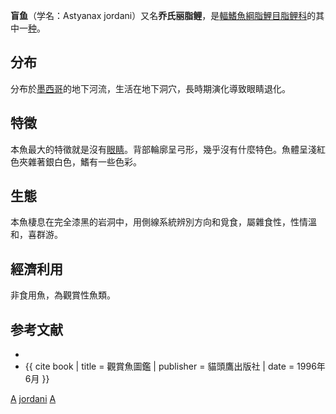 {{Speciesbox 
| taxon = Astyanax jordani
| image = Astyanax jordani.jpg
| status = VU
| status_system = IUCN3.1
| authority =  [[Hubbs|Hubbs]] & [[Innes|Innes]], 1936
| synonyms = *''Anoptichthys antrobius''<br /><small>Alvarez, 1946</small> ''
*''Anoptichthys hubbsi''<br /><small>Alvarez, 1947</small>
*''Anoptichthys jordani''<br /><small>Hubbs & Innes, 1936</small>
*''Astyanax fasciatus mexicanus''<br /><small>Filippi, 1853</small>
*''Astyanax mexicanus jordani''<br /><small>Hubbs & Innes, 1936</small>
}}
'''盲鱼'''（学名：Astyanax jordani）又名'''乔氏丽脂鲤'''，是[[輻鰭魚綱|輻鰭魚綱]][[脂鯉目|脂鯉目]][[脂鲤科|脂鲤科]]的其中一[[种|种]]。

==分布==
分布於[[墨西哥|墨西哥]]的地下河流，生活在地下洞穴，長時期演化導致眼睛退化。

==特徵==
本魚最大的特徵就是沒有[[眼睛|眼睛]]。背部輪廓呈弓形，幾乎沒有什麼特色。魚體呈淺紅色夾雜著銀白色，鰭有一些色彩。

==生態==
本魚棲息在完全漆黑的岩洞中，用側線系統辨別方向和覓食，屬雜食性，性情溫和，喜群游。

==經濟利用==
非食用魚，為觀賞性魚類。

==参考文献==
{{refbegin}}
*{{FishBase_species|genus=Astyanax|species=jordani|year=2011|month=12}}
*{{ cite book | title = 觀賞魚圖鑑 | publisher = 貓頭鷹出版社 | date = 1996年6月 }}
{{refend}}
{{Taxonbar|from=Q134901}}

[[Category:觀賞魚|A]]
[[Category:麗脂鯉屬|jordani]]
[[Category:1936年描述的鱼类|A]]